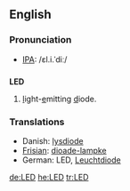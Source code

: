 {{see|led}}
==English==

===Pronunciation===
*[[IPA]]: /ɛl.i.ˈdiː/

==={{initialism}}===
'''LED'''
#<u>l</u>ight-<u>e</u>mitting <u>d</u>iode.

===Translations===
*Danish: [[lysdiode]]
*[[Frisian]]: [[dioade-lampke]]
*German: LED, [[Leuchtdiode]]

[[de:LED]]
[[he:LED]]
[[tr:LED]]